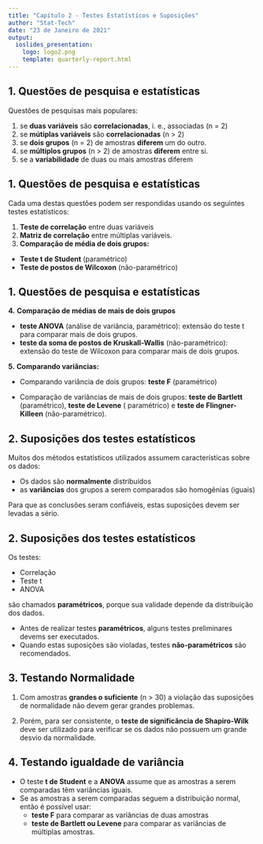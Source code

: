 ```yaml
---
title: "Capítulo 2 - Testes Estatísticos e Suposições"
author: "Stat-Tech"
date: "23 de Janeiro de 2021"
output: 
  ioslides_presentation:
    logo: logo2.png
    template: quarterly-report.html
---
```




## 1. Questões de pesquisa e estatísticas

Questões de pesquisas mais populares:

1. se **duas variáveis** são **correlacionadas**, i. e., associadas (n = 2)
2. se **mútiplas variáveis** são **correlacionadas** (n > 2)
3. se **dois grupos** (n = 2) de amostras **diferem** um do outro.
4. se **múltiplos grupos** (n > 2) de amostras **diferem** entre si.
5. se a **variabilidade** de duas ou mais amostras diferem

## 1. Questões de pesquisa e estatísticas

Cada uma destas questões podem ser respondidas usando os seguintes testes estatísticos:

1. **Teste de correlação** entre duas variáveis
2. **Matriz de correlação** entre múltiplas variáveis.
3. **Comparação de média de dois grupos:**
  + **Teste t de Student** (paramétrico)
  + **Teste de postos de Wilcoxon** (não-paramétrico)

## 1. Questões de pesquisa e estatísticas

**4.** **Comparação de médias de mais de dois grupos**

- **teste ANOVA** (análise de variância, paramétrico): extensão do teste t para comparar mais de dois grupos.
- **teste da soma de postos de Kruskall-Wallis** (não-paramétrico): extensão do teste de Wilcoxon para comparar mais de dois grupos. 
    
**5.** **Comparando variâncias:**

- Comparando variância de dois grupos: **teste F** (paramétrico)

- Comparação de variâncias de mais de dois grupos: **teste de Bartlett** (paramétrico), **teste de Levene** ( paramétrico) e **teste de Flingner-Killeen** (não-paramétrico).

## 2. Suposições dos testes estatísticos

Muitos dos métodos estatísticos utilizados assumem características sobre os dados:

- Os dados são **normalmente** distribuídos
- as **variâncias** dos grupos a serem comparados são homogênias (iguais)

Para que as conclusões seram confiáveis, estas suposições devem ser levadas a sério. 

## 2. Suposições dos testes estatísticos

Os testes:

- Correlação
- Teste t
- ANOVA

são chamados **paramétricos**, porque sua validade depende da distribuição dos dados. 

- Antes de realizar testes **paramétricos**, alguns testes preliminares devems ser executados.
- Quando estas suposições são violadas, testes **não-paramétricos** são recomendados. 

## 3. Testando Normalidade

1. Com amostras **grandes o suficiente** (n > 30) a violação das suposições de normalidade não devem gerar grandes problemas.

2. Porém, para ser consistente, o **teste de significância de Shapiro-Wilk** deve ser utilizado para verificar se os dados não possuem um grande desvio da normalidade. 

## 4. Testando igualdade de variância

- O teste **t de Student** e a **ANOVA** assume que as amostras a serem comparadas têm variâncias iguais. 
- Se as amostras a serem comparadas seguem a distribuição normal, então é possível usar:
  + **teste F** para comparar as variâncias de duas amostras
  + **teste de Bartlett ou Levene** para comparar as variâncias de  múltiplas amostras. 